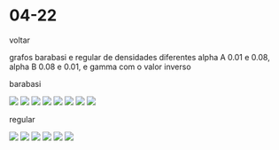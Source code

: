 
# 04-22

<Link href='/'>voltar</Link>

grafos barabasi e regular de densidades diferentes
alpha A 0.01 e 0.08, alpha B 0.08 e 0.01, e gamma com o valor inverso

barabasi

<Tabs>
    <Tab eventKey='1' title='1-barabasi alpha-A-0.01'>
        <img src="https://hungria.imd.ufrn.br/~gfaraujo/04-22/boxplot-b1b1.png"/>
    </Tab>
    <Tab eventKey='2' title='1-barabasi alpha-A-0.08'>
        <img src="https://hungria.imd.ufrn.br/~gfaraujo/04-22/boxplot-b1b8.png"/>
    </Tab>
    <Tab eventKey='3' title='2-barabasi alpha-A-0.01'>
        <img src="https://hungria.imd.ufrn.br/~gfaraujo/04-22/boxplot-b2b1.png"/>
    </Tab>
    <Tab eventKey='4' title='2-barabasi alpha-A-0.08'>
        <img src="https://hungria.imd.ufrn.br/~gfaraujo/04-22/boxplot-b2b8.png"/>
    </Tab>
    <Tab eventKey='5' title='3-barabasi alpha-A-0.01'>
        <img src="https://hungria.imd.ufrn.br/~gfaraujo/04-22/boxplot-b3b1.png"/>
    </Tab>
    <Tab eventKey='6' title='3-barabasi alpha-A-0.08'>
        <img src="https://hungria.imd.ufrn.br/~gfaraujo/04-22/boxplot-b3b8.png"/>
    </Tab>
    <Tab eventKey='7' title='8-barabasi alpha-A-0.01'>
        <img src="https://hungria.imd.ufrn.br/~gfaraujo/04-22/boxplot-b8b1.png"/>
    </Tab>
    <Tab eventKey='8' title='8-barabasi alpha-A-0.08'>
        <img src="https://hungria.imd.ufrn.br/~gfaraujo/04-22/boxplot-b8b8.png"/>
    </Tab>
</Tabs>


regular

<Tabs>
    <Tab eventKey='1' title='2-regular alpha-A-0.01'>
        <img src="https://hungria.imd.ufrn.br/~gfaraujo/04-22/boxplot-r2b1.png"/>
    </Tab>
    <Tab eventKey='2' title='2-regular alpha-A-0.08'>
        <img src="https://hungria.imd.ufrn.br/~gfaraujo/04-22/boxplot-r2b8.png"/>
    </Tab>
    <Tab eventKey='3' title='8-regular alpha-A-0.01'>
        <img src="https://hungria.imd.ufrn.br/~gfaraujo/04-22/boxplot-r8b1.png"/>
    </Tab>
    <Tab eventKey='4' title='8-regular alpha-A-0.08'>
        <img src="https://hungria.imd.ufrn.br/~gfaraujo/04-22/boxplot-r8b8.png"/>
    </Tab>
    <Tab eventKey='5' title='16-regular alpha-A-0.01'>
        <img src="https://hungria.imd.ufrn.br/~gfaraujo/04-22/boxplot-r16b1.png"/>
    </Tab>
    <Tab eventKey='6' title='16-regular alpha-A-0.08'>
        <img src="https://hungria.imd.ufrn.br/~gfaraujo/04-22/boxplot-r16b8.png"/>
    </Tab>
</Tabs>